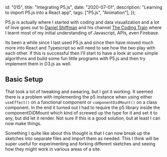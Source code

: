   id: "015",
  title: "Integrating P5.js",
  date: "2020-07-01",
  description: "Learning to import P5.js into a React app",
  tags: ["P5.js", "Animation"],
});

P5.js is actually where I started with coding and data visualization and a lot
of love goes out to [Daniel Shiffman](https://shiffman.net/) and his channel
[The Coding Train](https://thecodingtrain.com/) where I learnt most of my
initial understanding of Javascript, APIs, even Firebase.

Its been a while since I last used P5.js and since then have moved much more
into React and Typescript so will need to see how the two play with each other.
If this is successful then I'll start to have a look at some simple algorithms
and build some fun little programs with P5.js and then try implement them in
D3.js as well.

## Basic Setup

That took a lot of tweaking and swearing, but I got it working. It seemed there
is a problem with implementing the p5 instance when using either `useEffect()`
on a functional component or `componentDidMount()` on a class component. In the
end it turned out I had to require the p5 library inside the componentDiDMount
which kind of screwed up the type for it and set it to any, but did let it
render. Not sure if this is a good solution, but at least I can now make things.

Something I quite like about this thought is that I can now break up the
sketches into separate files and import them as needed. This I think will be
super useful for experimenting and forking different sketches and seeing how
they might work in various areas of a site.
